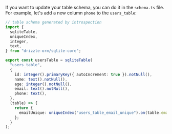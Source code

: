 If you want to update your table schema, you can do it in the `schema.ts` file. For example, let's add a new column `phone` to the `users_table`:

```typescript copy filename="src/db/schema.ts" {16}
// table schema generated by introspection
import {
  sqliteTable,
  uniqueIndex,
  integer,
  text,
} from "drizzle-orm/sqlite-core";

export const usersTable = sqliteTable(
  "users_table",
  {
    id: integer().primaryKey({ autoIncrement: true }).notNull(),
    name: text().notNull(),
    age: integer().notNull(),
    email: text().notNull(),
    phone: text(),
  },
  (table) => {
    return {
      emailUnique: uniqueIndex("users_table_email_unique").on(table.email),
    };
  }
);
```
